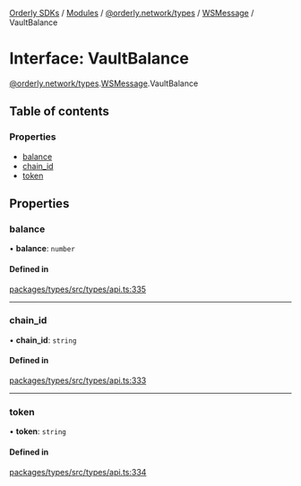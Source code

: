 [Orderly SDKs](./../README) / [Modules](./../modules) / [@orderly.network/types](./../modules/orderly_network_types) / [WSMessage](./../modules/orderly_network_types.WSMessage) / VaultBalance

# Interface: VaultBalance

[@orderly.network/types](./../modules/orderly_network_types).[WSMessage](./../modules/orderly_network_types.WSMessage).VaultBalance

## Table of contents

### Properties

- [balance](./orderly_network_types.WSMessage.VaultBalance#balance)
- [chain\_id](./orderly_network_types.WSMessage.VaultBalance#chain_id)
- [token](./orderly_network_types.WSMessage.VaultBalance#token)

## Properties

### balance

• **balance**: `number`

#### Defined in

[packages/types/src/types/api.ts:335](https://github.com/OrderlyNetwork/js-sdk/blob/6414be9e/packages/types/src/types/api.ts#L335)

___

### chain\_id

• **chain\_id**: `string`

#### Defined in

[packages/types/src/types/api.ts:333](https://github.com/OrderlyNetwork/js-sdk/blob/6414be9e/packages/types/src/types/api.ts#L333)

___

### token

• **token**: `string`

#### Defined in

[packages/types/src/types/api.ts:334](https://github.com/OrderlyNetwork/js-sdk/blob/6414be9e/packages/types/src/types/api.ts#L334)
